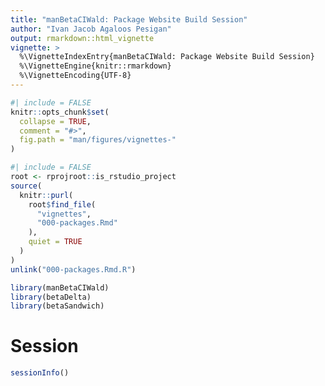 ```yaml
---
title: "manBetaCIWald: Package Website Build Session"
author: "Ivan Jacob Agaloos Pesigan"
output: rmarkdown::html_vignette
vignette: >
  %\VignetteIndexEntry{manBetaCIWald: Package Website Build Session}
  %\VignetteEngine{knitr::rmarkdown}
  %\VignetteEncoding{UTF-8}
---
```


```r
#| include = FALSE
knitr::opts_chunk$set(
  collapse = TRUE,
  comment = "#>",
  fig.path = "man/figures/vignettes-"
)
```

```r
#| include = FALSE
root <- rprojroot::is_rstudio_project
source(
  knitr::purl(
    root$find_file(
      "vignettes",
      "000-packages.Rmd"
    ),
    quiet = TRUE
  )
)
unlink("000-packages.Rmd.R")
```

```r
library(manBetaCIWald)
library(betaDelta)
library(betaSandwich)
```

# Session

```r
sessionInfo()
```
